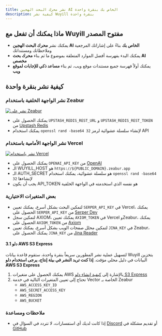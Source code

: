 ```yaml
---
title: نشر محرك البحث الهجين AI الخاص بك بنقرة واحدة
description: كيفية نشر Wuyill بنقرة واحدة
---
```


## ماذا يمكنك أن تفعل مع Wuyill مفتوح المصدر

-   يمكنك نشر **محرك البحث الهجين AI الخاص بك** بناءً على إشاراتك المرجعية وملاحظاتك ومستنداتك
-   يمكنك البدء بفهرسة أفضل الموارد المتعلقة بموضوع ما ثم بناء **محرك بحث AI مخصص**
-   يمكنك أولاً فهرسة جميع مستندات موقع ويب، ثم بناء **مساعد ذكي للإجابات لموقع ويب**

## كيفية نشر بنقرة واحدة

<Steps>

### نشر الواجهة الخلفية باستخدام Zeabur

<a href="https://zeabur.com/templates/CE71SC?referralCode=wuyill">
    <img src="https://zeabur.com/button.svg" alt="نشر على Zeabur" />
</a>

-   يمكنك الحصول على `UPSTASH_REDIS_REST_URL` و `UPSTASH_REDIS_REST_TOKEN` من [Upstash Redis](https://upstash.com/docs/redis/overall/getstarted)
-   يمكنك استخدام `openssl rand -base64 32` لإنشاء سلسلة عشوائية لرمز API

### نشر الواجهة الأمامية باستخدام Vercel

<a href="https://vercel.com/new/clone?repository-url=https%3A%2F%2Fgithub.com%2Fwuyillme%2Fwuyill&env=UPSTASH_REDIS_REST_URL,UPSTASH_REDIS_REST_TOKEN,OPENAI_API_KEY,SERPER_API_KEY,AUTH_SECRET&envDescription=https%3A%2F%2Fgithub.com%2Fwuyillme%2Fwuyill%2Fblob%2Fmain%2Ffrontend%2Fenv-example&project-name=wuyill&repository-name=wuyill&demo-title=Wuyill&demo-description=Wuyill – محرك بحث هجين AI&demo-url=https%3A%2F%2Fwww.wuyill.com%2F&demo-image=https%3A%2F%2Fwww.wuyill.com%2Fog.png&root-directory=frontend">
    <img src="https://vercel.com/button" alt="نشر باستخدام Vercel" />
</a>

-   يمكنك الحصول على `OPENAI_API_KEY` من [OpenAI](https://platform.openai.com)
-   الـ WUYILL_HOST هو `https://${PUBLIC_DOMAIN}.zeabur.app`
-   الـ AUTH_SECRET هو سلسلة عشوائية، يمكنك استخدام `openssl rand -base64 32` لإنشاءها
-   يجب أن يكون API_TOKEN هو نفسه الذي استخدمته في الواجهة الخلفية

### بعض المتغيرات الاختيارية

-   لتمكين البحث بشكل أسرع، يمكنك تعيين `SERPER_API_KEY` في Vercel، يمكنك الحصول على `SERPER_API_KEY` من [Serper Dev](https://serper.dev)
-   لتمكين سجل AXIOM، يمكنك تعيين `AXIOM_TOKEN` في Vercel وZeabur، يمكنك الحصول على `AXIOM_TOKEN` من [Axiom](https://axiom.co)
-   لتمكين محلل صفحات الويب بشكل أسرع، يمكنك تعيين `JINA_KEY` في Zeabur، يمكنك الحصول على `JINA_KEY` من [Jina Reader](https://jina.ai/reader)

#### 3.1 دلو AWS S3 Express

لتسهيل عملية نشر المطورين سريعاً بنقرة واحدة، ستقوم قاعدة بيانات Wuyill بتخزين البيانات في دليل محلي مؤقت. **إذا كنت تريد النشر في بيئة إنتاج، يرجى استخدام دلو AWS S3 Express**

1. يمكنك الحصول على متغيرات AWS بالإشارة إلى [كيفية إنشاء دلو S3 Express](https://www.wuyill.com/search?q=How%20To%20Create%20S3%20Express%20One%20zone%20Bucket%20and%20get%20ACCESS_KEY,%20SECRET%20KEY%20and%20BUCKET%20name)
2. تحتاج إلى تعيين المتغيرات التالية في خدمة Vector الخاصة بـ Zeabur
    - `AWS_ACCESS_KEY_ID`
    - `AWS_SECRET_ACCESS_KEY`
    - `AWS_REGION`
    - `AWS_BUCKET`

### ملاحظات ومساعدة

-   إذا كانت لديك أي استفسارات، لا تتردد في السؤال في [Discord](https://discord.com/invite/7QqyMSTaRq) أو تقديم مشكلة في [GitHub](https://github.com/showntop/wuyill/issues)

</Steps>
